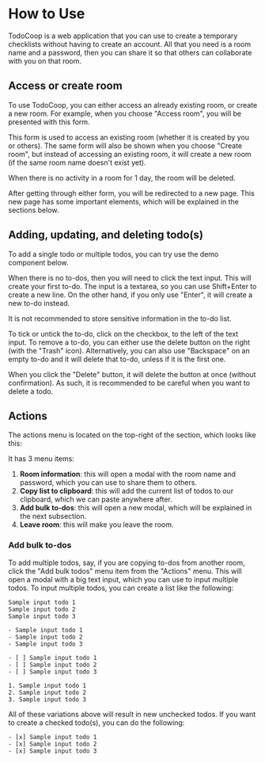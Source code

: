 # How to Use

TodoCoop is a web application that you can use to create a temporary checklists without
having to create an account. All that you need is a room name and a password, then you
can share it so that others can collaborate with you on that room.

## Access or create room

To use TodoCoop, you can either access an already existing room, or create a new room.
For example, when you choose "Access room", you will be presented with this form.

<Demo>
  <HowToUseRoomAccess />
</Demo>

This form is used to access an existing room (whether it is created by you or others).
The same form will also be shown when you choose "Create room", but instead of accessing
an existing room, it will create a new room (if the same room name doesn't exist yet).

<Tip>
  When there is no activity in a room for 1 day, the room will be deleted.
</Tip>

After getting through either form, you will be redirected to a new page. This new page has
some important elements, which will be explained in the sections below.

## Adding, updating, and deleting todo(s)

To add a single todo or multiple todos, you can try use the demo component below.

<Demo>
  <HowToModifyTodos />
</Demo>

When there is no to-dos, then you will need to click the text input. This will create your first to-do. The
input is a textarea, so you can use Shift+Enter to create a new line. On the other hand, if you only use "Enter",
it will create a new to-do instead.

<Warning>
  It is not recommended to store sensitive information in the to-do list.
</Warning>

To tick or untick the to-do, click on the checkbox, to the left of the text input. To remove a to-do, you can either
use the delete button on the right (with the "Trash" icon). Alternatively, you can also use "Backspace" on an empty to-do
and it will delete that to-do, unless if it is the first one.

<Warning>
  When you click the "Delete" button, it will delete the button at once (without
  confirmation). As such, it is recommended to be careful when you want to
  delete a todo.
</Warning>

## Actions

The actions menu is located on the top-right of the section, which looks like this:

<Demo>
  <HowToUseActionsMenu />
</Demo>

It has 3 menu items:

1. **Room information**: this will open a modal with the room name and password, which you can use to share them to others.
2. **Copy list to clipboard**: this will add the current list of todos to our clipboard, which we can paste anywhere after.
3. **Add bulk to-dos**: this will open a new modal, which will be explained in the next subsection.
4. **Leave room**: this will make you leave the room.

### Add bulk to-dos

To add multiple todos, say, if you are copying to-dos from another room, click the "Add bulk todos" menu item from
the "Actions" menu. This will open a modal with a big text input, which you can use to input multiple todos. To input
multiple todos, you can create a list like the following:

```
Sample input todo 1
Sample input todo 2
Sample input todo 3

- Sample input todo 1
- Sample input todo 2
- Sample input todo 3

- [ ] Sample input todo 1
- [ ] Sample input todo 2
- [ ] Sample input todo 3

1. Sample input todo 1
2. Sample input todo 2
3. Sample input todo 3
```

All of these variations above will result in new unchecked todos. If you want to create a checked todo(s), you can do the following:

```
- [x] Sample input todo 1
- [x] Sample input todo 2
- [x] Sample input todo 3
```
